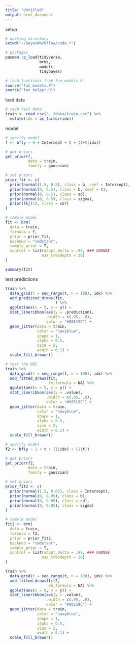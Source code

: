 ```yaml
---
title: "Untitled"
output: html_document
---
```




setup

```r
# working directory 
setwd("~/BayesWorkflow/code_r")

# packages
pacman::p_load(tidyverse, 
               brms,
               modelr,
               tidybayes)

# load functions from fun_models.R
source("fun_models.R")
source("fun_helper.R")
```

load data

```r
# read test data
train <- read_csv("../data/train.csv") %>%
  mutate(idx = as_factor(idx))


```

model

```r

# specify model
f <- bf(y ~ 0 + Intercept + t + (1+t|idx))

# get priors
get_prior(f,
          data = train,
          family = gaussian)

# set priors
prior_fit <- c(
  prior(normal(1.5, 0.5), class = b, coef = Intercept),
  prior(normal(0, 0.5), class = b, coef = t),
  prior(normal(0, 0.5), class = sd),
  prior(normal(0, 0.5), class = sigma),
  prior(lkj(1), class = cor)
)

# sample model
fit <- brm(
  data = train,
  formula = f,
  prior = prior_fit,
  backend = "cmdstanr",
  sample_prior = T,
  control = list(adapt_delta = .99, ### CHANGE
                max_treedepth = 20)
)

summary(fit)

```

test predictions

```r

train %>% 
  data_grid(t = seq_range(t, n = 100), idx) %>%
  add_predicted_draws(fit,
                      ) %>%
  ggplot(aes(x = t, y = y)) + 
  stat_lineribbon(aes(y = .prediction), 
                  .width = c(.95, .8), 
                  color = "#08519C") +
  geom_jitter(data = train, 
              color = "navyblue", 
              shape = 1, 
              alpha = 0.5, 
              size = 2, 
              width = 0.1) + 
  scale_fill_brewer() 

```


```r

# test the HDI
train %>%
  data_grid(t = seq_range(t, n = 100), idx) %>%
  add_fitted_draws(fit,
                   re_formula = NA) %>%
  ggplot(aes(x = t, y = y)) + 
  stat_lineribbon(aes(y = .value), 
                  .width = c(.95, .8), 
                  color = "#08519C") +
  geom_jitter(data = train, 
              color = "navyblue", 
              shape = 1,
              alpha = 0.5, 
              size = 2, 
              width = 0.1) + 
  scale_fill_brewer() 

```

```r
# specify model
f2 <- bf(y ~ 1 + t + (1|idx) + (1|t))

# get priors
get_prior(f2,
          data = train,
          family = gaussian)

# set priors
prior_fit2 <- c(
  prior(normal(1.5, 0.05), class = Intercept),
  prior(normal(0, 0.05), class = b),
  prior(normal(0, 0.05), class = sd),
  prior(normal(0, 0.05), class = sigma)
)

# sample model
fit2 <- brm(
  data = train,
  formula = f2,
  prior = prior_fit2,
  backend = "cmdstanr",
  sample_prior = T,
  control = list(adapt_delta = .99, ### CHANGE
                max_treedepth = 20)
)

```

```r
train %>%
  data_grid(t = seq_range(t, n = 100), idx) %>%
  add_fitted_draws(fit2,
                   re_formula = NA) %>%
  ggplot(aes(x = t, y = y)) + 
  stat_lineribbon(aes(y = .value), 
                  .width = c(.95, .8), 
                  color = "#08519C") +
  geom_jitter(data = train, 
              color = "navyblue", 
              shape = 1,
              alpha = 0.5, 
              size = 2, 
              width = 0.1) + 
  scale_fill_brewer() 
```

